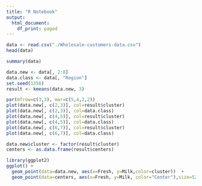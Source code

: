 ---
title: "R Notebook"
output:
  html_document:
    df_print: paged
---

```{r}
data <- read.csv("./Wholesale-customers-data.csv")
head(data)
```

```{r}
summary(data)
```
```{r}
data.new <- data[, 2:8]
data.class <- data[, "Region"]
set.seed(1356)
result <- kmeans(data.new, 3) 
```
```{r}
par(mfrow=c(3,3), mar=c(5,4,2,2))
plot(data.new[, c(2,3)], col=result$cluster)
plot(data.new[, c(2,3)], col=data.class)
plot(data.new[, c(4,5)], col=result$cluster)
plot(data.new[, c(4,5)], col=data.class)
plot(data.new[, c(6,7)], col=result$cluster)
plot(data.new[, c(6,7)], col=data.class)
```
```{r}
data.new$cluster <- factor(result$cluster)
centers <- as.data.frame(result$centers)
```

```{r}
library(ggplot2)
ggplot() + 
  geom_point(data=data.new, aes(x=Fresh, y=Milk,color=cluster))  +
  geom_point(data=centers, aes(x=Fresh, y=Milk, color="Center"),size=52, alpha=.2, show.legend = FALSE)
```

